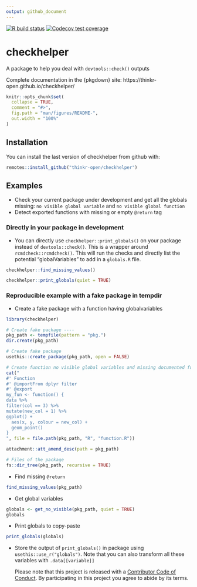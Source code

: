```yaml
---
output: github_document
---
```


<!-- README.md is generated from README.Rmd. Please edit that file -->

<!-- badges: start -->
[![R build status](https://github.com/ThinkR-open/checkhelper/workflows/R-CMD-check/badge.svg)](https://github.com/ThinkR-open/checkhelper/actions)
[![Codecov test coverage](https://codecov.io/gh/ThinkR-open/checkhelper/branch/master/graph/badge.svg)](https://codecov.io/gh/ThinkR-open/checkhelper?branch=master)
<!-- badges: end -->
  
# checkhelper
A package to help you deal with `devtools::check()` outputs

Complete documentation in the {pkgdown} site: https://thinkr-open.github.io/checkhelper/

```r
knitr::opts_chunk$set(
  collapse = TRUE,
  comment = "#>",
  fig.path = "man/figures/README-",
  out.width = "100%"
)
```


## Installation

You can install the last version of checkhelper from github with:

``` r
remotes::install_github("thinkr-open/checkhelper")
```

## Examples

- Check your current package under development and get all the globals missing: `no visible global variable` and `no visible global function`
- Detect exported functions with missing or empty `@return` tag

### Directly in your package in development

- You can directly use `checkhelper::print_globals()` on your package instead of `devtools::check()`. This is a wrapper around `rcmdcheck::rcmdcheck()`. This will run the checks and directly list the potential "globalVariables" to add in a `globals.R` file.

```r
checkhelper::find_missing_values()

checkhelper::print_globals(quiet = TRUE)
```

### Reproducible example with a fake package in tempdir

- Create a fake package with a function having globalvariables
```r
library(checkhelper)

# Create fake package ----
pkg_path <- tempfile(pattern = "pkg.")
dir.create(pkg_path)

# Create fake package
usethis::create_package(pkg_path, open = FALSE)

# Create function no visible global variables and missing documented functions
cat("
#' Function
#' @importFrom dplyr filter
#' @export
my_fun <- function() {
data %>%
filter(col == 3) %>%
mutate(new_col = 1) %>%
ggplot() +
  aes(x, y, colour = new_col) +
  geom_point()
}
", file = file.path(pkg_path, "R", "function.R"))

attachment::att_amend_desc(path = pkg_path)

# Files of the package
fs::dir_tree(pkg_path, recursive = TRUE)
```

- Find missing `@return`

```r
find_missing_values(pkg_path)
```


- Get global variables
```r
globals <- get_no_visible(pkg_path, quiet = TRUE)
globals
```

- Print globals to copy-paste
```r
print_globals(globals)
```

- Store the output of `print_globals()` in package using `usethis::use_r("globals")`. 
Note that you can also transform all these variables with `.data[[variable]]`


  Please note that this project is released with a [Contributor Code of Conduct](CODE_OF_CONDUCT.md).
  By participating in this project you agree to abide by its terms.
